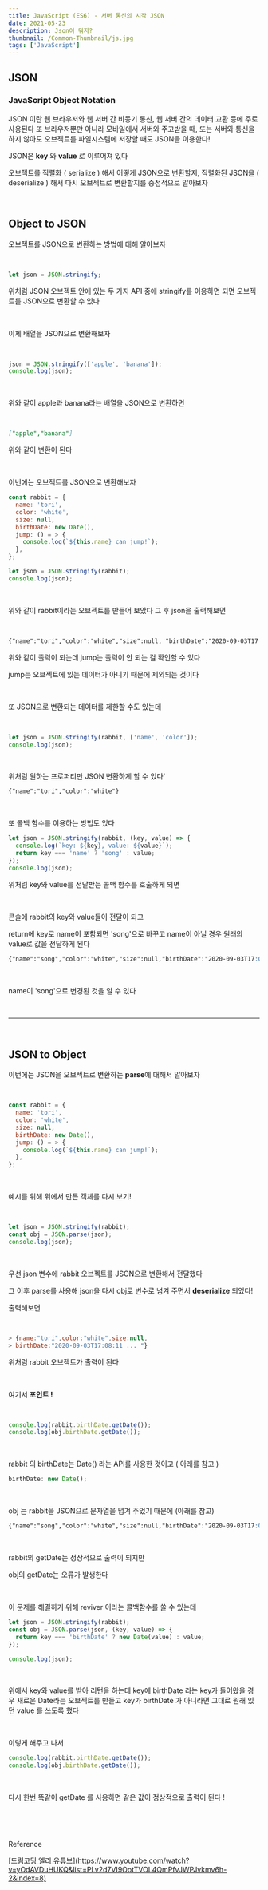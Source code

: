 ```yaml
---
title: JavaScript (ES6) - 서버 통신의 시작 JSON
date: 2021-05-23
description: Json이 뭐지?
thumbnail: /Common-Thumbnail/js.jpg
tags: ['JavaScript']
---
```


## JSON

### JavaScript Object Notation

JSON 이란 웹 브라우저와 웹 서버 간 비동기 통신, 웹 서버 간의 데이터 교환 등에 주로 사용된다 또 브라우저뿐만 아니라 모바일에서 서버와 주고받을 때, 또는 서버와 통신을 하지 않아도 오브젝트를 파일시스템에 저장할 때도 JSON을 이용한다!

JSON은 **key** 와 **value** 로 이루어져 있다

오브젝트를 직렬화 ( serialize ) 해서 어떻게 JSON으로 변환할지, 직렬화된 JSON을 ( deserialize ) 해서 다시 오브젝트로 변환할지를 중점적으로 알아보자

<br />

## Object to JSON

오브젝트를 JSON으로 변환하는 방법에 대해 알아보자

<br />

```javascript
let json = JSON.stringify;
```

위처럼 JSON 오브젝트 안에 있는 두 가지 API 중에 stringify를 이용하면 되면 오브젝트를 JSON으로 변환할 수 있다

​<br />

이제 배열을 JSON으로 변환해보자

<br />

```javascript
json = JSON.stringify(['apple', 'banana']);
console.log(json);
```

<br />

위와 같이 apple과 banana라는 배열을 JSON으로 변환하면

<br />

```markdown
["apple","banana"]
```

위와 같이 변환이 된다

<br />

이번에는 오브젝트를 JSON으로 변환해보자

```javascript
const rabbit = {
  name: 'tori',
  color: 'white',
  size: null,
  birthDate: new Date(),
  jump: () = > {
    console.log(`${this.name} can jump!`);
  },
};

let json = JSON.stringify(rabbit);
console.log(json);
```

<br />

위와 같이 rabbit이라는 오브젝트를 만들어 보았다 그 후 json을 출력해보면

<br />

```markdown
{"name":"tori","color":"white","size":null, "birthDate":"2020-09-03T17:08:11 ... "}
```

위와 같이 출력이 되는데 jump는 출력이 안 되는 걸 확인할 수 있다

jump는 오브젝트에 있는 데이터가 아니기 때문에 제외되는 것이다

<br />

또 JSON으로 변환되는 데이터를 제한할 수도 있는데

<br />

```javascript
let json = JSON.stringify(rabbit, ['name', 'color']);
console.log(json);
```

<br />

위처럼 원하는 프로퍼티만 JSON 변환하게 할 수 있다'

```markdown
{"name":"tori","color":"white"}
```

<br />

또 콜백 함수를 이용하는 방법도 있다

```javascript
let json = JSON.stringify(rabbit, (key, value) => {
  console.log(`key: ${key}, value: ${value}`);
  return key === 'name' ? 'song' : value;
});
console.log(json);
```

위처럼 key와 value를 전달받는 콜백 함수를 호출하게 되면

​<br />

콘솔에 rabbit의 key와 value들이 전달이 되고

return에 key로 name이 포함되면 'song'으로 바꾸고 name이 아닐 경우 원래의 value로 값을 전달하게 된다

```markdown
{"name":"song","color":"white","size":null,"birthDate":"2020-09-03T17:08:11 ... "}
```

<br />

name이 'song'으로 변경된 것을 알 수 있다

<br />

---

<br />

## JSON to Object

이번에는 JSON을 오브젝트로 변환하는 **parse**에 대해서 알아보자

<br />

```javascript
const rabbit = {
  name: 'tori',
  color: 'white',
  size: null,
  birthDate: new Date(),
  jump: () = > {
    console.log(`${this.name} can jump!`);
  },
};
```

<br />

예시를 위해 위에서 만든 객체를 다시 보기!

<br />

```javascript
let json = JSON.stringify(rabbit);
const obj = JSON.parse(json);
console.log(json);
```

<br />

우선 json 변수에 rabbit 오브젝트를 JSON으로 변환해서 전달했다

그 이후 parse를 사용해 json을 다시 obj로 변수로 넘겨 주면서 **deserialize** 되었다!

출력해보면

<br />

```javascript
> {name:"tori",color:"white",size:null,
> birthDate:"2020-09-03T17:08:11 ... "}
```

위처럼 rabbit 오브젝트가 출력이 된다

​

여기서 **포인트 !**

<br />

```javascript
console.log(rabbit.birthDate.getDate());
console.log(obj.birthDate.getDate());
```

<br />

rabbit 의 birthDate는 Date() 라는 API를 사용한 것이고 ( 아래를 참고 )

```javascript
birthDate: new Date();
```

<br />

obj 는 rabbit을 JSON으로 문자열을 넘겨 주었기 때문에 (아래를 참고)

```markdown
{"name":"song","color":"white","size":null,"birthDate":"2020-09-03T17:08:11 ... "}
```

<br />

rabbit의 getDate는 정상적으로 출력이 되지만

obj의 getDate는 오류가 발생한다

<br />

이 문제를 해결하기 위해 reviver 이라는 콜백함수를 쓸 수 있는데

```javascript
let json = JSON.stringify(rabbit);
const obj = JSON.parse(json, (key, value) => {
  return key === 'birthDate' ? new Date(value) : value;
});

console.log(json);
```

<br />

위에서 key와 value를 받아 리턴을 하는데 key에 birthDate 라는 key가 들어왔을 경우 새로운 Date라는 오브젝트를 만들고 key가 birthDate 가 아니라면 그대로 원래 있던 value 를 쓰도록 했다

​

이렇게 해주고 나서

```javascript
console.log(rabbit.birthDate.getDate());
console.log(obj.birthDate.getDate());
```

<br />

다시 한번 똑같이 getDate 를 사용하면 같은 값이 정상적으로 출력이 된다 !

​

<br />

Reference

<u>
  [드림코딩 엘리
  유튜브](https://www.youtube.com/watch?v=yOdAVDuHUKQ&list=PLv2d7VI9OotTVOL4QmPfvJWPJvkmv6h-2&index=8)
</u>
